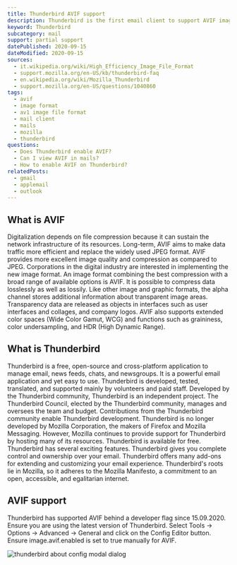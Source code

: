 ```yaml
---
title: Thunderbird AVIF support
description: Thunderbird is the first email client to support AVIF images. Find out how you can use AVIF images in Thunderbird.
keyword: Thunderbird
subcategory: mail
support: partial support
datePublished: 2020-09-15
dateModified: 2020-09-15
sources:
  - it.wikipedia.org/wiki/High_Efficiency_Image_File_Format
  - support.mozilla.org/en-US/kb/thunderbird-faq
  - en.wikipedia.org/wiki/Mozilla_Thunderbird
  - support.mozilla.org/en-US/questions/1040860
tags:
  - avif
  - image format
  - av1 image file format
  - mail client
  - mails
  - mozilla
  - thunderbird
questions:
  - Does Thunderbird enable AVIF?
  - Can I view AVIF in mails?
  - How to enable AVIF on Thunderbird?
relatedPosts:
  - gmail
  - applemail
  - outlook
---
```


## What is AVIF

Digitalization depends on file compression because it can sustain the network infrastructure of its resources. Long-term, AVIF aims to make data traffic more efficient and replace the widely used JPEG format. AVIF provides more excellent image quality and compression as compared to JPEG. Corporations in the digital industry are interested in implementing the new image format. An image format combining the best compression with a broad range of available options is AVIF. It is possible to compress data losslessly as well as lossily. Like other image and graphic formats, the alpha channel stores additional information about transparent image areas. Transparency data are released as objects in interfaces such as user interfaces and collages, and company logos. AVIF also supports extended color spaces (Wide Color Gamut, WCG) and functions such as graininess, color undersampling, and HDR (High Dynamic Range).

## What is Thunderbird

Thunderbird is a free, open-source and cross-platform application to manage email, news feeds, chats, and newsgroups. It is a powerful email application and yet easy to use. Thunderbird is developed, tested, translated, and supported mainly by volunteers and paid staff. Developed by the Thunderbird community, Thunderbird is an independent project. The Thunderbird Council, elected by the Thunderbird community, manages and oversees the team and budget. Contributions from the Thunderbird community enable Thunderbird development. Thunderbird is no longer developed by Mozilla Corporation, the makers of Firefox and Mozilla Messaging. However, Mozilla continues to provide support for Thunderbird by hosting many of its resources. Thunderbird is available for free. Thunderbird has several exciting features. Thunderbird gives you complete control and ownership over your email. Thunderbird offers many add-ons for extending and customizing your email experience. Thunderbird's roots lie in Mozilla, so it adheres to the Mozilla Manifesto, a commitment to an open, accessible, and egalitarian internet.

## AVIF support

Thunderbird has supported AVIF behind a developer flag since 15.09.2020. Ensure you are using the latest version of Thunderbird. Select Tools -> Options -> Advanced -> General and click on the Config Editor button. Ensure image.avif.enabled is set to true manually for AVIF.

<Image src="thunderbird" alt="thunderbird about config modal dialog" />
